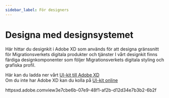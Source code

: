 ```yaml
---
sidebar_label: För designers
---
```


# Designa med designsystemet

Här hittar du designkit i Adobe XD som används för att designa gränssnitt för Migrationsverkets digitala produkter och tjänster 
I vårt designkit finns färdiga designkomponenter som följer Migrationsverkets digitala styling och grafiska profil. 

Här kan du ladda ner vårt [UI-kit till Adobe XD](/files/MIDAS_UIkit_13.zip)<br/>
Om du inte har Adobe XD kan du kolla på [UI-kit online](https://xd.adobe.com/view/3e7cbe6b-07e9-48f1-af2b-d12d34e7b3b2-6b2f/)

httpsxd.adobe.comview3e7cbe6b-07e9-48f1-af2b-d12d34e7b3b2-6b2f